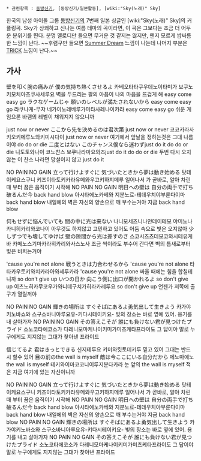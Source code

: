  * 관련항목 : [[동방신기]], [동방신기/일본활동], [wiki:"Sky(노래)" Sky]

한국의 남성 아이돌 그룹 [[동방신기]]의 7번째 일본 싱글인 [wiki:"Sky(노래)" Sky]의 커플링곡. Sky가 상쾌하고 신나는 여름 테마의 곡이라면, 이 곡은 그보다는 조금 더 어두운 분위기를 띈다. 분명 멜로디만 들으면 무거운 것 같지는 않지만, 왠지 모르게 쌉싸름한 느낌이 난다. ~~후렴구만 들으면 [[Summer Dream]] 느낌이 나는데 나머지 부분은 [[TRICK]] 느낌이 난다.~~

{{{#!html
<object width="420" height="315"><param name="movie" value="//www.youtube.com/v/L4HMt5ycqoU?hl=ko_KR&amp;version=3"></param><param name="allowFullScreen" value="true"></param><param name="allowscriptaccess" value="always"></param><embed src="//www.youtube.com/v/L4HMt5ycqoU?hl=ko_KR&amp;version=3" type="application/x-shockwave-flash" width="420" height="315" allowscriptaccess="always" allowfullscreen="true"></embed></object>
}}}

== 가사 ==
壁を叩く腕の痛みが 僕の気持ち熱くさせるよ
카베오타타쿠우데노이타미가 보쿠노키모치아츠쿠사세루요
벽을 두드리는 팔의 아픔이 나의 마음을 뜨겁게 해
easy come easy go ラクなゲームじゃ 願いのレベルが満たされないから
easy come easy go 라쿠나게-무쟈 네가이노레베루가미타사레나이카라
easy come easy go 쉬운 게임으론 바램의 레벨이 채워지지 않으니까

just now or never ここから先を決めるのは君次第
just now or never 코코카라사키오키메루노와키미시다이
just now or never 여기에서 앞날을 정하는것은 그대 나름이야
do do or die 二度とはない このチャンス僕なら迷わずjust do it
do do or die 니도토와나이 코노챤스 보쿠나라마요와즈just do it
do do or die 두번 다시 오지않는 이 찬스 나라면 망설이지 않고 just do it

NO PAIN NO GAIN
立って行けよすぐに 気づいたときから夢は動き始める
탓테이케요스구니 키즈이타토키카라유메와우고키하지메루
일어나서 가 곧바로, 알아 차린 때 부터 꿈은 움직이기 시작해
NO PAIN NO GAIN
明日への壁は 自分の両手で打ち破るんだ今 back hand blow
아시타에노카베와 지분노료-테데우치야부룬다이마 back hand blow
내일에의 벽은 자신의 양손으로 깨 부수는거야 지금 back hand blow

何もせずに悩んでいても 闇の中に光は来ない
나니모세즈니나얀데이테모 야미노나카니히카리와코나이
아무것도 하지않고 고민하고 있어도 어둠 속으로 빛은 오지않아
少しずつでも壊してゆけば 壁の隙間から光は差すのさ
스코시즈츠데모코와시테유케바 카메노스기마카라히카리와사스노사
조금 씩이라도 부수어 간다면 벽의 틈새로부터 빛은 비치는거야

'cause you're not alone 戦うときは力合わせるから
'cause you're not alone 타타카우토키와치카라아와세루카라
'cause you're not alone 싸울 때에는 힘을 합칠테니까
so don't give up いつの日か 向こう側に出口が開かれるよ
so don't give up 이츠노히카무코우가와니데구치가히라카레루요
so don't give up 언젠가 저쪽에 출구가 열릴꺼야

NO PAIN NO GAIN
輝きの場所は すぐそばにあるよ勇気出して生きよう
카가야키노바쇼와 스구소바니아루요유-키다시테이키요-
빛의 장소는 바로 옆에 있어. 용기를 내 살아가자
NO PAIN NO GAIN
その答えこそが 誰にも負けない君が見つけたプライド
소노코타에코소가 다레니모마케나이키미가미츠케타프라이도
그 답이야 말로 누구에게도 지지않는 그대가 찾아낸 프라이드

信じてるよ 君はきっとできる
신지테루요 키미와킷토데키루
믿고 있어 그대는 반드시 할수 있어
目の前のthe wall is myself 敵は今ここにいる自分だから
메노마에노the wall is myself 테키와이마코코니이루지분다카라
눈 앞의 the wall is myself 적은 지금 여기에 있는 자신이니까

NO PAIN NO GAIN
立って行けよすぐに 気づいたときから夢は動き始める
탓테이케요스구니 키즈이타토키카라유메와우고키하지메루
일어나서 가 곧바로, 알아 차린 때 부터 꿈은 움직이기 시작해
NO PAIN NO GAIN
明日への壁は 自分の両手で打ち破るんだ今 back hand blow
아시타에노카베와 지분노료-테데우치야부룬다이마 back hand blow
내일에의 벽은 자신의 양손으로 깨 부수는거야 지금 back hand blow
NO PAIN NO GAIN
輝きの場所は すぐそばにあるよ勇気出して生きよう
카가야키노바쇼와 스구소바니아루요유-키다시테이키요-
빛의 장소는 바로 옆에 있어. 용기를 내고 살아가자
NO PAIN NO GAIN
その答えこそが 誰にも負けない君が見つけたプライド
소노코타에코소가 다레니모마케나이키미가미츠케타프라이도
그 답이야 말로 누구에게도 지지않는 그대가 찾아낸 프라이드
